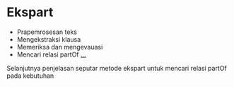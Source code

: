 
# Ekspart 
- Prapemrosesan teks
- Mengekstraksi klausa
- Memeriksa dan mengevauasi 
- Mencari relasi partOf
  [...](https://docs.google.com/presentation/d/1O0E7MSXf-KOGmXD05FlminhMrGlvBINZcYu-crI45vQ/edit?usp=sharing)
<Notes>
Selanjutnya penjelasan seputar metode ekspart untuk mencari relasi partOf pada kebutuhan
</Notes>
